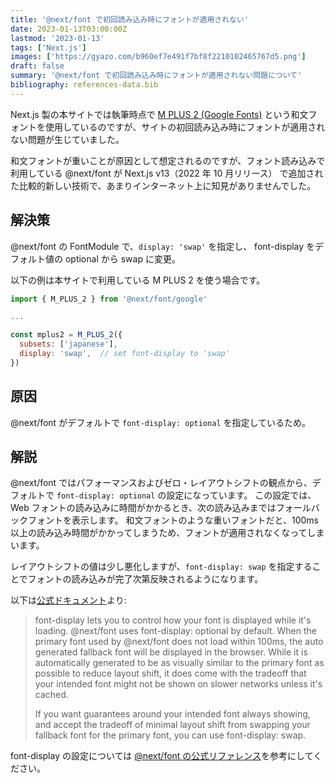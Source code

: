 ```yaml
---
title: '@next/font で初回読み込み時にフォントが適用されない'
date: 2023-01-13T03:00:00Z
lastmod: '2023-01-13'
tags: ['Next.js']
images: ['https://gyazo.com/b960ef7e491f7bf8f2210102465767d5.png']
draft: false
summary: '@next/font で初回読み込み時にフォントが適用されない問題について'
bibliography: references-data.bib
---
```


Next.js 製の本サイトでは執筆時点で [M PLUS 2 (Google Fonts)](https://fonts.google.com/specimen/M+PLUS+2) という和文フォントを使用しているのですが、サイトの初回読み込み時にフォントが適用されない問題が生じていました。

和文フォントが重いことが原因として想定されるのですが、フォント読み込みで利用している @next/font が Next.js v13（2022 年 10 月リリース） で追加された比較的新しい技術で、あまりインターネット上に知見がありませんでした。

## 解決策

@next/font の FontModule で、`display: 'swap'` を指定し、 font-display をデフォルト値の optional から swap に変更。

以下の例は本サイトで利用している M PLUS 2 を使う場合です。

```js
import { M_PLUS_2 } from '@next/font/google'

...

const mplus2 = M_PLUS_2({
  subsets: ['japanese'],
  display: 'swap',  // set font-display to 'swap'
})
```

## 原因

@next/font がデフォルトで `font-display: optional` を指定しているため。

## 解説

@next/font ではパフォーマンスおよびゼロ・レイアウトシフトの観点から、デフォルトで `font-display: optional` の設定になっています。
この設定では、Web フォントの読み込みに時間がかかるとき、次の読み込みまではフォールバックフォントを表示します。
和文フォントのような重いフォントだと、100ms 以上の読み込み時間がかかってしまうため、フォントが適用されなくなってしまいます。

レイアウトシフトの値は少し悪化しますが、`font-display: swap` を指定することでフォントの読み込みが完了次第反映されるようになります。

以下は[公式ドキュメント](https://nextjs.org/docs/basic-features/font-optimization#choosing-font-display)より:

> font-display lets you to control how your font is displayed while it's loading. @next/font uses font-display: optional by default. When the primary font used by @next/font does not load within 100ms, the auto generated fallback font will be displayed in the browser. While it is automatically generated to be as visually similar to the primary font as possible to reduce layout shift, it does come with the tradeoff that your intended font might not be shown on slower networks unless it's cached.
>
> If you want guarantees around your intended font always showing, and accept the tradeoff of minimal layout shift from swapping your fallback font for the primary font, you can use font-display: swap.

font-display の設定については [@next/font の公式リファレンス](https://nextjs.org/docs/api-reference/next/font)を参考にしてください。
